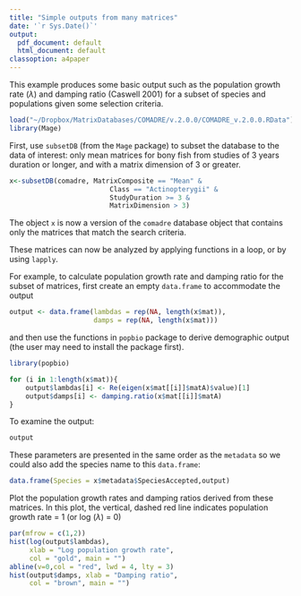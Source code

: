 ```yaml
---
title: "Simple outputs from many matrices"
date: '`r Sys.Date()`'
output:
  pdf_document: default
  html_document: default
classoption: a4paper
---
```



This example produces some basic output such as the population growth rate ($\lambda$) and damping ratio (Caswell 2001) for a subset of species and populations given some selection criteria.

```r
load("~/Dropbox/MatrixDatabases/COMADRE/v.2.0.0/COMADRE_v.2.0.0.RData")
library(Mage)
```

First, use `subsetDB` (from the `Mage` package) to subset the database to the data of interest: only mean matrices for bony fish from studies of 3 years duration or longer, and with a  matrix dimension of 3 or greater.

```r
x<-subsetDB(comadre, MatrixComposite == "Mean" &
                         Class == "Actinopterygii" &
                         StudyDuration >= 3 &
                         MatrixDimension > 3)
```

The object `x` is now a version of the `comadre` database object that contains only the matrices that match the search criteria.

These matrices can now be analyzed by applying functions in a loop, or by using `lapply`.

For example, to calculate population growth rate and damping ratio for
the subset of matrices, first create an empty `data.frame` to accommodate the output

```r
output <- data.frame(lambdas = rep(NA, length(x$mat)),
                     damps = rep(NA, length(x$mat)))
```

and then use the functions in `popbio` package to derive demographic output (the user may need to install the package first).

```r
library(popbio)
```


```r
for (i in 1:length(x$mat)){
    output$lambdas[i] <- Re(eigen(x$mat[[i]]$matA)$value)[1]
    output$damps[i] <- damping.ratio(x$mat[[i]]$matA)
}
```

To examine the output:

```r
output
```

These parameters are presented in the same order as the `metadata` so we could also add the species name to this `data.frame`:

```r
data.frame(Species = x$metadata$SpeciesAccepted,output)
```

Plot the population growth rates and damping ratios derived from these matrices. In this plot, the vertical, dashed red line indicates 
 population growth rate = 1 (or log ($\lambda$) = 0)

```r
par(mfrow = c(1,2))
hist(log(output$lambdas),
     xlab = "Log population growth rate",
     col = "gold", main = "")
abline(v=0,col = "red", lwd = 4, lty = 3)
hist(output$damps, xlab = "Damping ratio",
     col = "brown", main = "")
```
